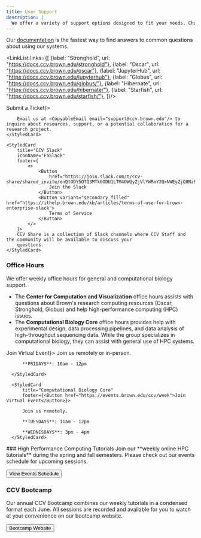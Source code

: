 ```yaml
---
title: User Support
description: |
  We offer a variety of support options designed to fit your needs. Choose the method that works best for you.
---
```


<ContentSection title="Documentation">
  Our  <a href="https://docs.ccv.brown.edu/documentation/" target="_blank" rel="noopener noreferrer">documentation</a> 
  is the fastest way to find answers to common questions about using our systems.

  <LinkList links={[
  {label: "Stronghold", url: "https://docs.ccv.brown.edu/stronghold"},
  {label: "Oscar", url: "https://docs.ccv.brown.edu/oscar"},
  {label: "JupyterHub", url: "https://docs.ccv.brown.edu/jupyterhub"},
  {label: "Globus", url: "https://docs.ccv.brown.edu/globus/"},
  {label: "Hibernate", url: "https://docs.ccv.brown.edu/hibernate/"},
  {label: "Starfish", url: "https://docs.ccv.brown.edu/starfish/"},
  ]}/>

</ContentSection>

<ContentSection title="Direct Support">

  <CardGroup>
    <StyledCard
        title="Submit a Ticket"
        iconName="FaTicketAlt"
        footer={<Button href="mailto:support@ccv.brown.edu">Submit a Ticket</Button>}>

        Email us at <CopyableEmail email="support@ccv.brown.edu"/> to inquire about resources, support, or a potential collaboration for a research project.
    </StyledCard>

    <StyledCard
        title="CCV Slack"
        iconName="FaSlack"
        footer={
            <>
                <Button
                    href="https://join.slack.com/t/ccv-share/shared_invite/enQtODY5OTQ3MTk0ODU1LTM4OWQyZjVlYWRmY2QxNWEyZjQ0NzEwMmRlNTRlZjYyMjM1Y2U5MDU1ZGFmMmRhZWIzNjliYmQzYTBiMzY2NzU">
                    Join the Slack
                </Button>
                <Button variant="secondary_filled" href="https://ithelp.brown.edu/kb/articles/terms-of-use-for-brown-enterprise-slack">
                    Terms of Service
                </Button>
            </>
        }>
        CCV Share is a collection of Slack channels where CCV Staff and the community will be available to discuss your
        questions.
    </StyledCard>
  </CardGroup>
  
  ### Office Hours
  We offer weekly office hours for general and computational biology support.
  
  - The **Center for Computation and Visualization** office hours assists with questions about Brown's research 
  computing resources (Oscar, Stronghold, Globus) and help high-performance computing (HPC) issues.
  - The **Computational Biology Core** office hours provides help with experimental design, data processing pipelines, 
  and data analysis of high-throughput sequencing data. While the group specializes in computational biology, they can 
  assist with general use of HPC systems.

  <CardGroup>
      <StyledCard
          title="Center for Computation and Visualization"
          footer={<Button href="https://events.brown.edu/ccv/week">Join Virtual Event</Button>}>
          Join us remotely or in-person.

          **FRIDAYS**: 10am - 12pm

      </StyledCard>

      <StyledCard
          title="Computational Biology Core"
          footer={<Button href="https://events.brown.edu/ccv/week">Join Virtual Event</Button>}>

          Join us remotely.

          **TUESDAYS**: 11am - 12pm

          **WEDNESDAYS**: 3pm - 4pm
      </StyledCard>
  </CardGroup>
</ContentSection>

<ContentSection title="Workshops & Tutorials">
  ### High Performance Computing Tutorials
  Join our **weekly online HPC tutorials** during the spring and fall semesters. Please check out our
  events schedule for upcoming sessions.

  <Button href="https://events.brown.edu/ccv/all">View Events Schedule</Button>

  ### CCV Bootcamp
  Our annual CCV Bootcamp combines our weekly tutorials in a condensed format each June. 
  All sessions are recorded and available for you to watch at your convenience on our bootcamp website.
  
  <Button href="https://docs.ccv.brown.edu/bootcamp/bootcamp-2025">Bootcamp Website</Button>

</ContentSection>
